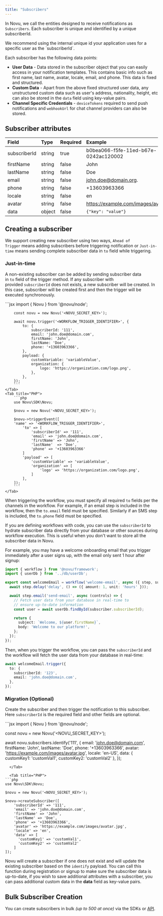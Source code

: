 ```yaml
---
title: "Subscribers"
---
```


In Novu, we call the entities designed to receive notifications as `Subscribers`. Each subscriber is unique and identified by a unique subscriberId.

<Note>
  We recommend using the internal unique id your application uses for a specific
  user as the `subscriberId`.
</Note>

Each subscriber has the following data points:

- **User Data** - Data stored in the subscriber object that you can easily access in your notification templates. This contains basic info such as first name, last name, avatar, locale, email, and phone. This data is fixed and structured.
- **Custom Data** - Apart from the above fixed structured user data, any unstructured custom data such as user's address, nationality, height, etc can also be stored in the `data` field using key-value pairs.
- **Channel Specific Credentials** - `deviceTokens` required to send push notifications and `webhookUrl` for chat channel providers can also be stored.

## Subscriber attributes

| Field        | Type   | Required | Example                               |
| :----------- | :----- | :------- | :------------------------------------ |
| subscriberId | string | true     | b0bea066-f5fe-11ed-b67e-0242ac120002  |
| firstName    | string | false    | John                                  |
| lastName     | string | false    | Doe                                   |
| email        | string | false    | john.doe@domain.org.                  |
| phone        | string | false    | +13603963366                          |
| locale       | string | false    | en                                    |
| avatar       | string | false    | https://example.com/images/avatar.jpg |
| data         | object | false    | `{"key": "value"}`                    |

## Creating a subscriber

We support creating new subscriber using two ways, `Ahead of Trigger` means adding subscribers before triggering notification or `Just-in-time` means sending complete subscriber data in `to` field while triggering.

### Just-in-time

A non-existing subscriber can be added by sending subscriber data in `to` field of the trigger method. If any subscriber with provided `subscriberId` does not exists, a new subscriber will be created. In this case, subscriber will be created first and then the trigger will be executed synchronously.

<Tabs>
    <Tab title="Node.js">
        ```jsx
        import { Novu } from '@novu/node';

        const novu = new Novu('<NOVU_SECRET_KEY>');

        await novu.trigger('<WORKFLOW_TRIGGER_IDENTIFIER>', {
            to: {
                subscriberId: '111',
                email: 'john.doe@domain.com',
                firstName: 'John',
                lastName: 'Doe',
                phone: '+13603963366',
            },
            payload: {
                customVariable: 'variableValue',
                organization: {
                    logo: 'https://organization.com/logo.png',
                },
            },
        });
        ```
    </Tab>
    <Tab title="PHP">
        ```php
        use Novu\SDK\Novu;

        $novu = new Novu('<NOVU_SECRET_KEY>');

        $novu->triggerEvent([
        'name' => '<WORKFLOW_TRIGGER_IDENTIFIER>',
            'to' => [
                'subscriberId' => '111',
                'email' => 'john.doe@domain.com',
                'firstName' => 'John',
                'lastName'  => 'Doe',
                'phone' => '+13603963366'
            ]
            'payload' => [
                'customVariable' => 'variableValue',
                'organization' => [
                    'logo' => 'https://organization.com/logo.png',
                ]
            ],
        ]);
        ```
    </Tab>

</Tabs>

When triggering the workflow, you must specify all required `to` fields per the channels in the workflow. For example, if an email step is included in the workflow, then the `to.email` field must be specified. Similarly if an SMS step is included, the `to.phone` field must be specified.

If you are defining workflows with code, you can use the `subscriberId` to hydrate subscriber data directly from your database or other sources during workflow execution. This is useful when you don't want to store all the subscriber data in Novu.

For example, you may have a welcome onboarding email that you trigger immediately after a user signs up, with the email only sent 1 hour after signup:

```typescript
import { workflow } from '@novu/framework';
import { userDb } from '../db/userDb';

export const welcomeEmail = workflow('welcome-email', async ({ step, subscriber }) => {
  await step.delay('delay', () => ({ amount: 1, unit: 'hours' }));

  await step.email('send-email', async (controls) => {
    // Fetch user data from your database in real-time to
    // ensure up-to-date information
    const user = await userDb.findById(subscriber.subscriberId);

    return {
      subject: `Welcome, ${user.firstName}`,
      body: 'Welcome to our platform!',
    };
  });
});
```

Then, when you trigger the workflow, you can pass the `subscriberId` and the workflow will fetch the user data from your database in real-time:

```typescript
await welcomeEmail.trigger({
  to: {
    subscriberId: '123',
    email: 'john.doe@domain.com',
  },
});
```

### Migration (Optional)

Create the subscriber and then trigger the notification to this subscriber. Here `subscriberId` is the required field and other fields are optional.

<Tabs>
  <Tab title="Node.js">
```jsx
import { Novu } from '@novu/node';

const novu = new Novu('<NOVU_SECRET_KEY>');

await novu.subscribers.identify('111', {
  email: 'john.doe@domain.com',
  firstName: 'John',
  lastName: 'Doe',
  phone: '+13603963366',
  avatar: 'https://example.com/images/avatar.jpg',
  locale: 'en-US',
  data: { customKey1: 'customVal1', customKey2: 'customVal2' },
});

```
  </Tab>

  <Tab title="PHP">
```php
use Novu\SDK\Novu;

$novu = new Novu('<NOVU_SECRET_KEY>');

$novu->createSubscriber([
    'subscriberId' => '111',
    'email' => 'john.doe@domain.com',
    'firstName' => 'John',
    'lastName' => 'Doe',
    'phone' => '+13603963366',
    'avatar' => 'https://example.com/images/avatar.jpg',
    'locale' => 'en',
    'data' => [
      'customKey1' => 'customVal1',
      'customKey2' => 'customVal2'
    ]
]);
```

  </Tab>
</Tabs>

Novu will create a subscriber if one does not exist and will update the existing subscriber based on the `identify` payload. You can call this function during registration or signup to make sure the subscriber data is up-to-date, if you wish to save additional attributes with a subscriber, you can pass additional custom data in the **data** field as key-value pairs.

## Bulk Subscriber Creation

You can create subscribers in bulk _(up to 500 at once)_ via the SDKs or [API](/api-reference/subscribers/bulk-create-subscribers).
